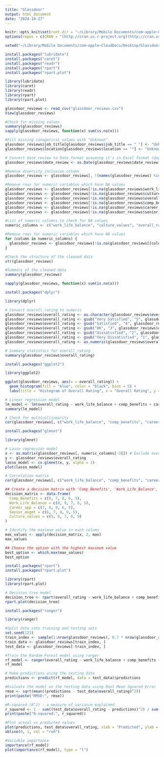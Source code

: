 ```yaml
---
title: "Glassdoor"
output: html_document
date: "2024-10-27"
---
```


```r
knitr::opts_knit$set(root.dir = "~/Library/Mobile Documents/com~apple~CloudDocs/Desktop/Glassdoor_reviews 2")
options(repos = c(CRAN = "[http://cran.us.r-project.org](http://cran.us.r-project.org)")) 
```

```r
setwd("~/Library/Mobile Documents/com~apple~CloudDocs/Desktop/Glassdoor_reviews 2")
```


```R
install.packages("lubridate")
install.packages("caret")
install.packages("readr")
install.packages("rpart")
install.packages("rpart.plot")
```

```R
library(lubridate)
library(caret)
library(readr)
library(rpart)
library(rpart.plot)
```

```R
glassdoor_reviews <- read_csv("glassdoor_reviews.csv")
View(glassdoor_reviews)
```

```R
#Check for missing values
summary(glassdoor_reviews)
sapply(glassdoor_reviews, function(x) sum(is.na(x)))
```


```R
#Fill missing categorical values with "Unknown"
glassdoor_reviews$job_title[glassdoor_reviews$job_title == " "] <- "Unknown"
glassdoor_reviews$location[glassdoor_reviews$location == ""] <- "Unknown"
```


```R
# Convert date_review to Date format assuming it's in Excel format (days since 1900)
glassdoor_reviews$date_review <- as.Date(glassdoor_reviews$date_review, origin = "1899-12-30")
```





```R
#Remove diversity_inclusion column
glassdoor_reviews <- glassdoor_reviews[, !(names(glassdoor_reviews) %in% c("diversity_inclusion"))]
```



```R
#Remove rows for numeric variables which have NA values
glassdoor_reviews <- glassdoor_reviews[!is.na(glassdoor_reviews$work_life_balance),]
glassdoor_reviews <- glassdoor_reviews[!is.na(glassdoor_reviews$culture_values),]
glassdoor_reviews <- glassdoor_reviews[!is.na(glassdoor_reviews$overall_rating),]
glassdoor_reviews <- glassdoor_reviews[!is.na(glassdoor_reviews$comp_benefits),]
glassdoor_reviews <- glassdoor_reviews[!is.na(glassdoor_reviews$career_opp),]
glassdoor_reviews <- glassdoor_reviews[!is.na(glassdoor_reviews$senior_mgmt),]
```


```R
#List of numeric columns to check for NA values
numeric_columns <- c("work_life_balance", "culture_values", "overall_rating")
```

```R
#Remove rows for numeric variables which have NA values
for (column in numeric_columns) {
  glassdoor_reviews <- glassdoor_reviews[!is.na(glassdoor_reviews[[column]]),]
}
```

```R
#Check the structure of the cleaned data
str(glassdoor_reviews)
```


```R
#Summary of the cleaned data
summary(glassdoor_reviews)
```
```R
sapply(glassdoor_reviews, function(x) sum(is.na(x)))
```
```r
install.packages("dplyr")
```
```r
library(dplyr)
```

```r
# Convert overall_rating to numeric
glassdoor_reviews$overall_rating <- as.character(glassdoor_reviews$overall_rating)
glassdoor_reviews$overall_rating <- gsub("Very Satisfied", "5", glassdoor_reviews$overall_rating)
glassdoor_reviews$overall_rating <- gsub("Satisfied", "4", glassdoor_reviews$overall_rating)
glassdoor_reviews$overall_rating <- gsub("OK", "3", glassdoor_reviews$overall_rating)
glassdoor_reviews$overall_rating <- gsub("Dissatisfied", "2", glassdoor_reviews$overall_rating)
glassdoor_reviews$overall_rating <- gsub("Very Dissatisfied", "1", glassdoor_reviews$overall_rating)
glassdoor_reviews$overall_rating <- as.numeric(glassdoor_reviews$overall_rating)
```


```r
# Summary statistics for overall_rating
summary(glassdoor_reviews$overall_rating)
```

```r
install.packages("ggplot2")
```
```r
library(ggplot2)
```

```r
ggplot(glassdoor_reviews, aes(x = overall_rating)) +
  geom_histogram(fill = "blue", color = "black", bins = 5) +
  labs(title = "Histogram of Overall Rating", x = "Overall Rating", y = "Frequency")
```
```r
# Linear regression model
lm_model <- lm(overall_rating ~ work_life_balance + comp_benefits + career_opp + senior_mgmt + culture_values, data = glassdoor_reviews)
summary(lm_model)
```
```r
# Check for multicollinearity
cor(glassdoor_reviews[, c("work_life_balance", "comp_benefits", "career_opp", "senior_mgmt", "culture_values")])
```
```r
install.packages("glmnet")
```
```r
library(glmnet)
```



```r
# Lasso regression model
x <- as.matrix(glassdoor_reviews[, numeric_columns[-3]]) # Exclude overall_rating
y <- glassdoor_reviews$overall_rating
lasso_model <- cv.glmnet(x, y, alpha = 1) 
plot(lasso_model) 
```
```r
# Correlation matrix
cor(glassdoor_reviews[, c("work_life_balance", "comp_benefits", "career_opp", "senior_mgmt", "culture_values")])
```
```r
## Create a decision matrix with 'Comp_Benefits', 'Work_Life_Balance', 'Career_opp', 'Senior_mngmt' and 'Culture_values' as criteria
decision_matrix <- data.frame(
  Comp_Benefits = c(9, 7, 8, 6, 5),
  Work_Life_Balance = c(8, 9, 7, 6, 5),
  Career_opp = c(7, 8, 9, 6, 5),
  Senior_mngmt = c(6, 7, 8, 9, 5),
  Culture_values = c(5, 6, 7, 8, 9)
)
```


```r
# Identify the maximum value in each column
max_values <- apply(decision_matrix, 2, max)
max_values
```
```r
## Choose the option with the highest maximum value
best_option <- which.max(max_values)
best_option
```

```r
install.packages("rpart")
install.packages("rpart.plot")
```
```r
library(rpart)
library(rpart.plot)
```

```r
# Decision tree model
decision_tree <- rpart(overall_rating ~ work_life_balance + comp_benefits + career_opp + senior_mgmt + culture_values, data = glassdoor_reviews, method = "anova")
rpart.plot(decision_tree)
```
```r
install.packages("ranger")
```

```r
library(ranger)
```



```r
#Split data into training and testing sets
set.seed(123)
train_index <- sample(1:nrow(glassdoor_reviews), 0.7 * nrow(glassdoor_reviews))
train_data <- glassdoor_reviews[train_index, ]
test_data <- glassdoor_reviews[-train_index, ]
```


```r
#Train the Random Forest model using ranger
rf_model <- ranger(overall_rating ~ work_life_balance + comp_benefits + career_opp + senior_mgmt + culture_values, data = train_data, importance = "impurity")
rf_model
```

```r
# Make predictions using the testing data
predictions <- predict(rf_model, data = test_data)$predictions
```


```r
#Evaluate the model on the testing data using Root Mean Squared Error
rmse <- sqrt(mean((predictions - test_data$overall_rating)^2))
print(paste("RMSE:", rmse))
```

```r
#R-squared (R^2) - a measure of variance explained
r_squared <- 1 - sum((test_data$overall_rating - predictions)^2) / sum((test_data$overall_rating - mean(test_data$overall_rating))^2)
print(paste("R-squared:", r_squared))
```

```r
#Plot actual vs predicted values
plot(predictions, test_data$overall_rating, xlab = "Predicted", ylab = "Actual", main = "Actual vs Predicted Values")
abline(0, 1, col = "red") 
```


```r
#Variable importance
importance(rf_model)
plot(importance(rf_model), type = "l") 
```






